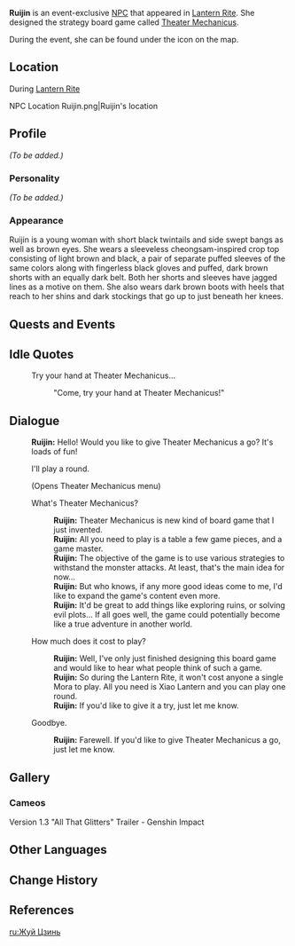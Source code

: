 {{Meta
<!-- REMOVE THIS TEMPLATE AFTER ADDING MISSING INFO -->
|missing_NPC_profile  = yes
}}
{{Character Infobox
|image            = NPC Ruijin.png
|region           = Liyue
|voiceEN          = [https://www.vivian.lu/ Vivian Lu]<ref>Image: [[:File:Email Vivian Lu Ruijin Confirmation.png|EN VA Self Announcement]]</ref>
|type             = Event NPC
|title            = Designer, Theater Mechanicus
}}
'''Ruijin''' {{Lang|zh=瑞錦|zh_rm=Ruìjǐn}} is an event-exclusive [[NPC]] that appeared in [[Lantern Rite]]. She designed the strategy board game called [[Theater Mechanicus]].

During the event, she can be found under the {{DIcon|Theater}} icon on the map.

==Location==
;During [[Lantern Rite]]
<gallery>
NPC Location Ruijin.png|Ruijin's location
</gallery>

==Profile==
''(To be added.)''

===Personality===
''(To be added.)''

===Appearance===
Ruijin is a young woman with short black twintails and side swept bangs as well as brown eyes. She wears a sleeveless cheongsam-inspired crop top consisting of light brown and black, a pair of separate puffed sleeves of the same colors along with fingerless black gloves and puffed, dark brown shorts with an equally dark belt. Both her shorts and sleeves have jagged lines as a motive on them. She also wears dark brown boots with heels that reach to her shins and dark stockings that go up to just beneath her knees.

==Quests and Events==
{{Quests and Events}}

==Idle Quotes==
{{Dialogue start}}
: {{DIcon|Idle}} Try your hand at Theater Mechanicus...
:: {{A|VO Ruijin Lantern Rite 01.ogg}} "Come, try your hand at Theater Mechanicus!"
{{Dialogue end}}

==Dialogue==
{{Dialogue start}}
:'''Ruijin:''' Hello! Would you like to give Theater Mechanicus a go? It's loads of fun!
:{{DIcon|Theater}} I'll play a round.
:;(Opens Theater Mechanicus menu)
:{{DIcon}} What's Theater Mechanicus?
::'''Ruijin:''' Theater Mechanicus is new kind of board game that I just invented.
::'''Ruijin:''' All you need to play is a table a few game pieces, and a game master.
::'''Ruijin:''' The objective of the game is to use various strategies to withstand the monster attacks. At least, that's the main idea for now...
::'''Ruijin:''' But who knows, if any more good ideas come to me, I'd like to expand the game's content even more.
::'''Ruijin:''' It'd be great to add things like exploring ruins, or solving evil plots... If all goes well, the game could potentially become like a true adventure in another world.
:{{DIcon}} How much does it cost to play?
::'''Ruijin:''' Well, I've only just finished designing this board game and would like to hear what people think of such a game.
::'''Ruijin:''' So during the Lantern Rite, it won't cost anyone a single Mora to play. All you need is Xiao Lantern and you can play one round.
::'''Ruijin:''' If you'd like to give it a try, just let me know.
:{{DIcon}} Goodbye.
::'''Ruijin:''' Farewell. If you'd like to give Theater Mechanicus a go, just let me know.
{{Dialogue end}}
<!--
==Trivia==
-->
==Gallery==
===Cameos===
<gallery>
Version 1.3 "All That Glitters" Trailer - Genshin Impact
</gallery>

==Other Languages==
{{Other Languages|default_hidden = 1
|en      = Ruijin
|zhs     = 瑞锦
|zhs_rm  = Ruìjǐn
|zht     = 瑞錦
|zht_rm  = Ruìjǐn
|ja      = 瑞錦
|ja_rm   = Suikin{{Assumed}}
|ko      = {{tt|서금|瑞錦}}
|ko_rm   = Seogeum
|es      = Ruijin
|fr      = Ruijin
|ru      = Жуй Цзинь
|th      = Ruijin
|vi      = Ruijin
|de      = Ruijin
|id      = Ruijin
|pt      = Ruijin
}}

==Change History==
{{Change History|1.3}}

==References==
{{Reflist}}

[[ru:Жуй Цзинь]]